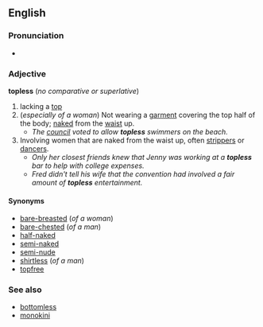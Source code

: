 ==English==
===Pronunciation===
*{{audio|en-us-topless.ogg|Audio (US)}}

===Adjective===
'''topless''' (''no comparative or superlative'')

#lacking a [[top]]
#(''especially of a woman'') Not wearing a [[garment]] covering the top half of the body; [[naked]] from the [[waist]] up.
#* ''The [[council]] voted to allow '''topless''' swimmers on the beach.''
# Involving women that are naked from the waist up, often [[stripper]]s or [[dancer]]s.
#* ''Only her closest friends knew that Jenny was working at a '''topless''' bar to help with college expenses.''
#* ''Fred didn't tell his wife that the convention had involved a fair amount of '''topless''' entertainment.''

====Synonyms====
*[[bare-breasted]] (''of a woman'')
*[[bare-chested]] (''of a man'')
*[[half-naked]]<!--although this can also mean "not wearing many clothes"-->
*[[semi-naked]]<!--although this can also mean "not wearing many clothes"-->
*[[semi-nude]]<!--although this can also mean "not wearing many clothes"-->
*[[shirtless]] (''of a man'')
*[[topfree]]<!-- invented term to sound less negative in Canada, US? -->

===See also===
*[[bottomless]]
*[[monokini]]